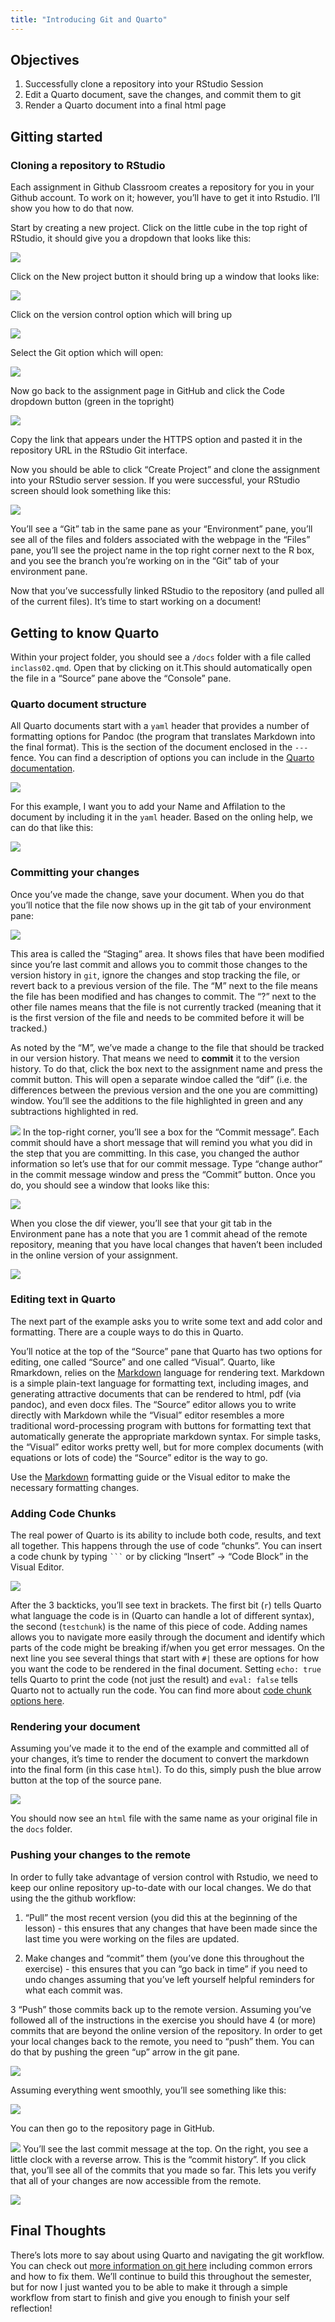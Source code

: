 ```yaml
---
title: "Introducing Git and Quarto"
---
```


## Objectives 
1. Successfully clone a repository into your RStudio Session
2. Edit a Quarto document, save the changes, and commit them to git
3. Render a Quarto document into a final html page

## Gitting started

### Cloning a repository to RStudio

Each assignment in Github Classroom creates a repository for you in your Github account. To work on it; however, you'll have to get it into Rstudio. I'll show you how to do that now.

Start by creating a new project. Click on the little cube in the top right of RStudio, it should give you a dropdown that looks like this:

![](img/02/new_proj.png)

Click on the New project button it should bring up a window that looks like:

![](img/02/version_control_directory.PNG)

Click on the version control option which will bring up

![](img/02/gitsubversion.png)

Select the Git option which will open:

![](img/02/clone_page.png)

Now go back to the assignment page in GitHub and click the Code dropdown button (green in the topright)

![](img/02/code_button.png)

Copy the link that appears under the HTTPS option and pasted it in the repository URL in the RStudio Git interface.

Now you should be able to click “Create Project” and clone the assignment into your RStudio server session.  If you were successful, your RStudio screen should look something like this:

![](img/02/gitpane.png)

You’ll see a “Git” tab in the same pane as your “Environment” pane, you’ll see all of the files and folders associated with the webpage in the “Files” pane, you’ll see the project name in the top right corner next to the R box, and you see the branch you’re working on in the “Git” tab of your environment pane.

Now that you've successfully linked RStudio to the repository (and pulled all of the current files). It's time to start working on a document!

## Getting to know Quarto
Within your project folder, you should see a `/docs` folder with a file called `inclass02.qmd`. Open that by clicking on it.This should automatically open the file in a "Source" pane above the "Console" pane. 


### Quarto document structure

All Quarto documents start with a `yaml` header that provides a number of formatting options for Pandoc (the program that translates Markdown into the final format). This is the section of the document enclosed in the `---` fence. You can find a description of options you can include in the [Quarto documentation](https://quarto-tdg.org/yaml.html).

![](img/02/yaml_head.png)

For this example, I want you to add your Name and Affilation to the document by including it in the `yaml` header. Based on the onling help, we can do that like this:

![](img/02/yaml_update.png)

### Committing your changes

Once you've made the change, save your document. When you do that you'll notice that the file now shows up in the git tab of your environment pane:

![](img/02/staging_update.png)

This area is called the "Staging" area. It shows files that have been modified since you're last commit and allows you to commit those changes to the version history in `git`, ignore the changes and stop tracking the file, or revert back to a previous version of the file. The "M" next to the file means the file has been modified and has changes to commit. The "?" next to the other file names means that the file is not currently tracked (meaning that it is the first version of the file and needs to be commited before it will be tracked.)


As noted by the "M", we've made a change to the file that should be tracked in our version history. That means we need to **commit** it to the version history. To do that, click the box next to the assignment name and press the commit button. This will open a separate windoe called the "dif" (i.e. the differences between the previous version and the one you are committing) window. You'll see the additions to the file highlighted in green and any subtractions highlighted in red.

![](img/02/dif_view.png)
In the top-right corner, you'll see a box for the "Commit message". Each commit should have a short message that will remind you what you did in the step that you are committing. In this case, you changed the author information so let's use that for our commit message. Type "change author" in the commit message window and press the "Commit" button. Once you do, you should see a window that looks like this:

![](img/02/commit_success.png)

When you close the dif viewer, you'll see that your git tab in the Environment pane has a note that you are 1 commit ahead of the remote repository, meaning that you have local changes that haven't been included in the online version of your assignment.

![](img/02/ahead_commit.png)

### Editing text in Quarto

The next part of the example asks you to write some text and add color and formatting. There are a couple ways to do this in Quarto.

You'll notice at the top of the "Source" pane that Quarto has two options for editing, one called "Source" and one called "Visual". Quarto, like Rmarkdown, relies on the [Markdown](https://quarto.org/docs/authoring/markdown-basics.html) language for rendering text.  Markdown is a simple plain-text language for formatting text, including images, and generating attractive documents that can be rendered to html, pdf (via pandoc), and even docx files. The "Source" editor allows you to write directly with Markdown while the "Visual" editor resembles a more traditional word-processing program with buttons for formatting text that automatically generate the appropriate markdown syntax. For simple tasks, the "Visual" editor works pretty well, but for more complex documents (with equations or lots of code) the "Source" editor is the way to go. 

Use the [Markdown](https://quarto.org/docs/authoring/markdown-basics.html) formatting guide or the Visual editor to make the necessary formatting changes.

### Adding Code Chunks

The real power of Quarto is its ability to include both code, results, and text all together. This happens through the use of code "chunks". You can insert a code chunk by typing ` ``` ` or by clicking "Insert" -> "Code Block" in the Visual Editor.

![](img/02/codechunk.png)


After the 3 backticks, you'll see text in brackets. The first bit (`r`) tells Quarto what language the code is in (Quarto can handle a lot of different syntax), the second (`testchunk`) is the name of this piece of code. Adding names allows you to navigate more easily through the document and identify which parts of the code might be breaking if/when you get error messages. On the next line you see several things that start with `#|` these are options for how you want the code to be rendered in the final document. Setting `echo: true` tells Quarto to print the code (not just the result) and `eval: false` tells Quarto not to actually run the code. You can find more about [code chunk options here](https://quarto.org/docs/computations/execution-options.html).

### Rendering your document

Assuming you've made it to the end of the example and committed all of your changes, it's time to render the document to convert the markdown into the final form (in this case `html`). To do this, simply push the blue arrow button at the top of the source pane.

![](img/02/render_arrow.png)

You should now see an `html` file with the same name as your original file in the `docs` folder.

### Pushing your changes to the remote

In order to fully take advantage of version control with Rstudio, we need to keep our online repository up-to-date with our local changes. We do that using the the github workflow:

1. "Pull" the most recent version (you did this at the beginning of the lesson) - this ensures that any changes that have been made since the last time you were working on the files are updated.

2. Make changes and "commit" them (you've done this throughout the exercise) - this ensures that you can "go back in time" if you need to undo changes assuming that you've left yourself helpful reminders for what each commit was.

3 "Push" those commits back up to the remote version. Assuming you've followed all of the instructions in the exercise you should have 4 (or more) commits that are beyond the online version of the repository. In order to get your local changes back to the remote, you need to "push" them. You can do that by pushing the green "up" arrow in the git pane.

![](img/02/push_button.png)

Assuming everything went smoothly, you'll see something like this:


![](img/02/push_success.png)

You can then go to the repository page in GitHub.

![](img/02/repo_home.png)
You'll see the last commit message at the top. On the right, you see a little clock with a reverse arrow. This is the "commit history". If you click that, you'll see all of the commits that you made so far. This lets you verify that all of your changes are now accessible from the remote.

![](img/02/commit_hist.png)

## Final Thoughts

There's lots more to say about using Quarto and navigating the git workflow. You can check out [more information on git here](https://isdrfall25.classes.spaseslab.com/resource/getting-setup.html) including common errors and how to fix them. We'll continue to build this throughout the semester, but for now I just wanted you to be able to make it through a simple workflow from start to finish and give you enough to finish your self reflection!

